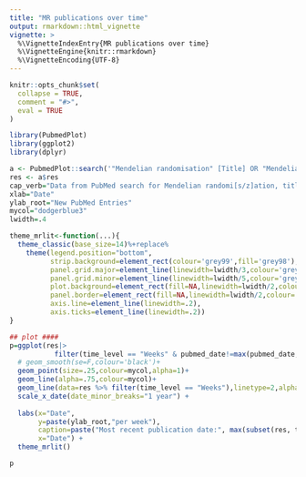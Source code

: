 ```yaml
---
title: "MR publications over time"
output: rmarkdown::html_vignette
vignette: >
  %\VignetteIndexEntry{MR publications over time}
  %\VignetteEngine{knitr::rmarkdown}
  %\VignetteEncoding{UTF-8}
---
```


```r
knitr::opts_chunk$set(
  collapse = TRUE,
  comment = "#>",
  eval = TRUE
)
```

```r
library(PubmedPlot)
library(ggplot2)
library(dplyr)
```


```r
a <- PubmedPlot::search('"Mendelian randomisation" [Title] OR "Mendelian randomization" [Title]')
res <- a$res
cap_verb="Data from PubMed search for Mendelian randomi[s/z]ation, title only. "
xlab="Date"
ylab_root="New PubMed Entries"
mycol="dodgerblue3"
lwidth=.4

theme_mrlit<-function(...){
  theme_classic(base_size=14)%+replace%
    theme(legend.position="bottom",
          strip.background=element_rect(colour='grey99',fill='grey98'),
          panel.grid.major=element_line(linewidth=lwidth/3,colour='grey'),
          panel.grid.minor=element_line(linewidth=lwidth/5,colour='grey'),
          plot.background=element_rect(fill=NA,linewidth=lwidth/2,colour='grey'),
          panel.border=element_rect(fill=NA,linewidth=lwidth/2,colour='grey'),
          axis.line=element_line(linewidth=.2),
          axis.ticks=element_line(linewidth=.2))
}

## plot ####
p=ggplot(res|> 
           filter(time_level == "Weeks" & pubmed_date!=max(pubmed_date,na.rm=F)),aes(pubmed_date,n_publications))+
  # geom_smooth(se=F,colour='black')+
  geom_point(size=.25,colour=mycol,alpha=1)+
  geom_line(alpha=.75,colour=mycol)+
  geom_line(data=res %>% filter(time_level == "Weeks"),linetype=2,alpha=.75,colour=mycol)+
  scale_x_date(date_minor_breaks="1 year") +
  
  labs(x="Date",
       y=paste(ylab_root,"per week"),
       caption=paste("Most recent publication date:", max(subset(res, time_level=="Weeks")$pubmed_date)),
       x="Date") +
  theme_mrlit()
```


```r
p
```

